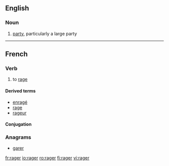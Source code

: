 ==English==

===Noun===
{{en-noun}}

# [[party]], particularly a large party {{gloss|social event}}

----

==French==

===Verb===
{{fr-verb}}

# to [[rage]]

====Derived terms====
* [[enragé]]
* [[rage#French|rage]]
* [[rageur]]

====Conjugation====
{{fr-conj-ger|ra|avoir}}

===Anagrams===
* [[garer#French|garer]]

[[fr:rager]]
[[io:rager]]
[[ro:rager]]
[[fi:rager]]
[[vi:rager]]